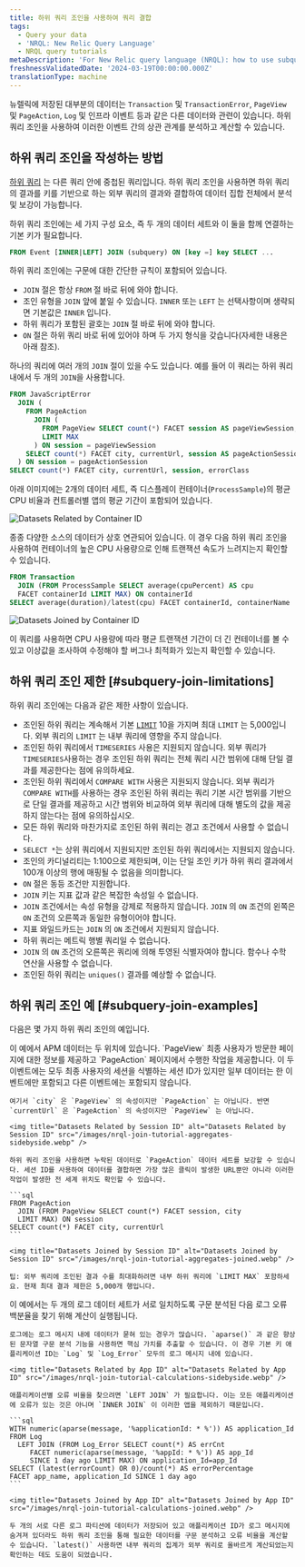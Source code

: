 ```yaml
---
title: 하위 쿼리 조인을 사용하여 쿼리 결합
tags:
  - Query your data
  - 'NRQL: New Relic Query Language'
  - NRQL query tutorials
metaDescription: 'For New Relic query language (NRQL): how to use subquery joins.'
freshnessValidatedDate: '2024-03-19T00:00:00.000Z'
translationType: machine
---
```


뉴렐릭에 저장된 대부분의 데이터는 `Transaction` 및 `TransactionError`, `PageView` 및 `PageAction`, `Log` 및 인프라 이벤트 등과 같은 다른 데이터와 관련이 있습니다. 하위 쿼리 조인을 사용하여 이러한 이벤트 간의 상관 관계를 분석하고 계산할 수 있습니다.

## 하위 쿼리 조인을 작성하는 방법

[하위 쿼리](/docs/query-your-data/nrql-new-relic-query-language/get-started/subqueries-in-nrql) 는 다른 쿼리 안에 중첩된 쿼리입니다. 하위 쿼리 조인을 사용하면 하위 쿼리의 결과를 키를 기반으로 하는 외부 쿼리의 결과와 결합하여 데이터 집합 전체에서 분석 및 보강이 가능합니다.

하위 쿼리 조인에는 세 가지 구성 요소, 즉 두 개의 데이터 세트와 이 둘을 함께 연결하는 기본 키가 필요합니다.

```sql
FROM Event [INNER|LEFT] JOIN (subquery) ON [key =] key SELECT ...
```

하위 쿼리 조인에는 구문에 대한 간단한 규칙이 포함되어 있습니다.

* `JOIN` 절은 항상 `FROM` 절 바로 뒤에 와야 합니다.
* 조인 유형을 `JOIN` 앞에 붙일 수 있습니다. `INNER` 또는 `LEFT` 는 선택사항이며 생략되면 기본값은 `INNER` 입니다.
* 하위 쿼리가 포함된 괄호는 `JOIN` 절 바로 뒤에 와야 합니다.
* `ON` 절은 하위 쿼리 바로 뒤에 있어야 하며 두 가지 형식을 갖습니다(자세한 내용은 아래 참조).

하나의 쿼리에 여러 개의 `JOIN` 절이 있을 수도 있습니다. 예를 들어 이 쿼리는 하위 쿼리 내에서 두 개의 `JOIN`을 사용합니다.

```sql
FROM JavaScriptError
  JOIN (
    FROM PageAction
      JOIN (
        FROM PageView SELECT count(*) FACET session AS pageViewSession, city
        LIMIT MAX
      ) ON session = pageViewSession
    SELECT count(*) FACET city, currentUrl, session AS pageActionSession
  ) ON session = pageActionSession
SELECT count(*) FACET city, currentUrl, session, errorClass
```

아래 이미지에는 2개의 데이터 세트, 즉 디스플레이 컨테이너(`ProcessSample`)의 평균 CPU 비율과 컨트롤러별 앱의 평균 기간이 포함되어 있습니다.

<img title="Datasets related by container ID" alt="Datasets Related by Container ID" src="/images/nrql-join-tutorial-rows-sidebyside.webp" />

종종 다양한 소스의 데이터가 상호 연관되어 있습니다. 이 경우 다음 하위 쿼리 조인을 사용하여 컨테이너의 높은 CPU 사용량으로 인해 트랜잭션 속도가 느려지는지 확인할 수 있습니다.

```sql
FROM Transaction
  JOIN (FROM ProcessSample SELECT average(cpuPercent) AS cpu
  FACET containerId LIMIT MAX) ON containerId
SELECT average(duration)/latest(cpu) FACET containerId, containerName
```

<img title="Datasets Joined by Container ID" alt="Datasets Joined by Container ID" src="/images/nrql-join-tutorial-rows-joined.webp" />

이 쿼리를 사용하면 CPU 사용량에 따라 평균 트랜잭션 기간이 더 긴 컨테이너를 볼 수 있고 이상값을 조사하여 수정해야 할 버그나 최적화가 있는지 확인할 수 있습니다.

## 하위 쿼리 조인 제한 [#subquery-join-limitations]

하위 쿼리 조인에는 다음과 같은 제한 사항이 있습니다.

* 조인된 하위 쿼리는 계속해서 기본 [`LIMIT`](#sel-limit) 10을 가지며 최대 `LIMIT` 는 5,000입니다. 외부 쿼리의 `LIMIT` 는 내부 쿼리에 영향을 주지 않습니다.
* 조인된 하위 쿼리에서 `TIMESERIES` 사용은 지원되지 않습니다. 외부 쿼리가 `TIMESERIES`사용하는 경우 조인된 하위 쿼리는 전체 쿼리 시간 범위에 대해 단일 결과를 제공한다는 점에 유의하세요.
* 조인된 하위 쿼리에서 `COMPARE WITH` 사용은 지원되지 않습니다. 외부 쿼리가 `COMPARE WITH`를 사용하는 경우 조인된 하위 쿼리는 쿼리 기본 시간 범위를 기반으로 단일 결과를 제공하고 시간 범위와 비교하여 외부 쿼리에 대해 별도의 값을 제공하지 않는다는 점에 유의하십시오.
* 모든 하위 쿼리와 마찬가지로 조인된 하위 쿼리는 경고 조건에서 사용할 수 없습니다.
* `SELECT *`는 상위 쿼리에서 지원되지만 조인된 하위 쿼리에서는 지원되지 않습니다.
* 조인의 카디널리티는 1:100으로 제한되며, 이는 단일 조인 키가 하위 쿼리 결과에서 100개 이상의 행에 매핑될 수 없음을 의미합니다.
* `ON` 절은 동등 조건만 지원합니다.
* `JOIN` 키는 지표 값과 같은 복잡한 속성일 수 없습니다.
* `JOIN` 조건에서는 속성 유형을 강제로 적용하지 않습니다. `JOIN` 의 `ON` 조건의 왼쪽은 `ON` 조건의 오른쪽과 동일한 유형이어야 합니다.
* 지표 와일드카드는 `JOIN` 의 `ON` 조건에서 지원되지 않습니다.
* 하위 쿼리는 메트릭 행별 쿼리일 수 없습니다.
* `JOIN` 의 `ON` 조건의 오른쪽은 쿼리에 의해 투영된 식별자여야 합니다. 함수나 수학 연산을 사용할 수 없습니다.
* 조인된 하위 쿼리는 `uniques()` 결과를 예상할 수 없습니다.

## 하위 쿼리 조인 예 [#subquery-join-examples]

다음은 몇 가지 하위 쿼리 조인의 예입니다.

<CollapserGroup>
  <Collapser id="add-missing-data" title="누락된 데이터 추가">
    이 예에서 APM 데이터는 두 위치에 있습니다. `PageView` 최종 사용자가 방문한 페이지에 대한 정보를 제공하고 `PageAction` 페이지에서 수행한 작업을 제공합니다. 이 두 이벤트에는 모두 최종 사용자의 세션을 식별하는 세션 ID가 있지만 일부 데이터는 한 이벤트에만 포함되고 다른 이벤트에는 포함되지 않습니다.

    여기서 `city` 은 `PageView` 의 속성이지만 `PageAction` 는 아닙니다. 반면 `currentUrl` 은 `PageAction` 의 속성이지만 `PageView` 는 아닙니다.

    <img title="Datasets Related by Session ID" alt="Datasets Related by Session ID" src="/images/nrql-join-tutorial-aggregates-sidebyside.webp" />

    하위 쿼리 조인을 사용하면 누락된 데이터로 `PageAction` 데이터 세트를 보강할 수 있습니다. 세션 ID를 사용하여 데이터를 결합하면 가장 많은 클릭이 발생한 URL뿐만 아니라 이러한 작업이 발생한 전 세계 위치도 확인할 수 있습니다.

    ```sql
    FROM PageAction
      JOIN (FROM PageView SELECT count(*) FACET session, city
      LIMIT MAX) ON session
    SELECT count(*) FACET city, currentUrl
    ```

    <img title="Datasets Joined by Session ID" alt="Datasets Joined by Session ID" src="/images/nrql-join-tutorial-aggregates-joined.webp" />

    팁: 외부 쿼리에 조인된 결과 수를 최대화하려면 내부 하위 쿼리에 `LIMIT MAX` 포함하세요. 현재 최대 결과 제한은 5,000개 행입니다.
  </Collapser>

  <Collapser id="calculations-across-datasets" title="데이터 세트 전체 계산">
    이 예에서는 두 개의 로그 데이터 세트가 서로 일치하도록 구문 분석된 다음 로그 오류 백분율을 찾기 위해 계산이 실행됩니다.

    로그에는 로그 메시지 내에 데이터가 묻혀 있는 경우가 많습니다. `aparse()` 과 같은 향상된 문자열 구문 분석 기능을 사용하면 핵심 가치를 추출할 수 있습니다. 이 경우 기본 키 애플리케이션 ID는 `Log` 및 `Log_Error` 모두의 로그 메시지 내에 있습니다.

    <img title="Datasets Related by App ID" alt="Datasets Related by App ID" src="/images/nrql-join-tutorial-calculations-sidebyside.webp" />

    애플리케이션별 오류 비율을 찾으려면 `LEFT JOIN` 가 필요합니다. 이는 모든 애플리케이션에 오류가 있는 것은 아니며 `INNER JOIN` 이 이러한 앱을 제외하기 때문입니다.

    ```sql
    WITH numeric(aparse(message, '%applicationId: * %')) AS application_Id
    FROM Log
      LEFT JOIN (FROM Log_Error SELECT count(*) AS errCnt
         FACET numeric(aparse(message, '%appId: * %')) AS app_Id
         SINCE 1 day ago LIMIT MAX) ON application_Id=app_Id
    SELECT (latest(errorCount) OR 0)/count(*) AS errorPercentage
    FACET app_name, application_Id SINCE 1 day ago
    ```

    <img title="Datasets Joined by App ID" alt="Datasets Joined by App ID" src="/images/nrql-join-tutorial-calculations-joined.webp" />

    두 개의 서로 다른 로그 파티션에 데이터가 저장되어 있고 애플리케이션 ID가 로그 메시지에 숨겨져 있더라도 하위 쿼리 조인을 통해 필요한 데이터를 구문 분석하고 오류 비율을 계산할 수 있습니다. `latest()` 사용하면 내부 쿼리의 집계가 외부 쿼리로 올바르게 계산되었는지 확인하는 데도 도움이 되었습니다.
  </Collapser>
</CollapserGroup>